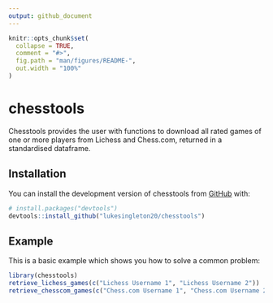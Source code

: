 ```yaml
---
output: github_document
---
```


<!-- README.md is generated from README.Rmd. Please edit that file -->

```r
knitr::opts_chunk$set(
  collapse = TRUE,
  comment = "#>",
  fig.path = "man/figures/README-",
  out.width = "100%"
)
```

# chesstools

<!-- badges: start -->
<!-- badges: end -->

Chesstools provides the user with functions to download all rated games of one or more players from Lichess and Chess.com, returned in a standardised dataframe.

## Installation

You can install the development version of chesstools from [GitHub](https://github.com/) with:

``` r
# install.packages("devtools")
devtools::install_github("lukesingleton20/chesstools")
```

## Example

This is a basic example which shows you how to solve a common problem:

```r
library(chesstools)
retrieve_lichess_games(c("Lichess Username 1", "Lichess Username 2"))
retrieve_chesscom_games(c("Chess.com Username 1", "Chess.com Username 2"))
```
